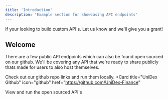 ```yaml
---
title: 'Introduction'
description: 'Example section for showcasing API endpoints'
---
```


<Note>
  If your looking to build custom API's. Let us know and we'll give you a grant!
</Note>

## Welcome

There are a few public API endpoints which can also be found open sourced on our github. We'll be covering any API that we're ready to share publicly thats made for users to also host themselves.

Check out our github repo links and run them locally.
<Card
  title="UniDex Github"
  icon="github"
  href="https://github.com/UniDex-Finance"
>
  View and run the open sourced API's
</Card>

